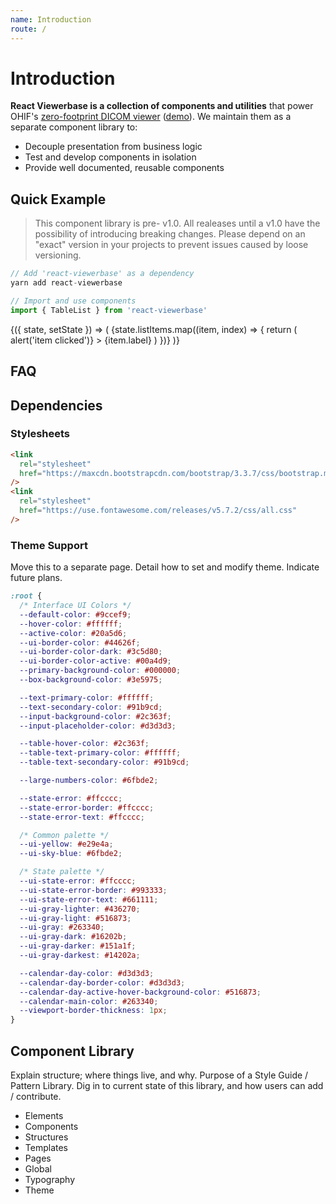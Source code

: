 ```yaml
---
name: Introduction
route: /
---
```



# Introduction

**React Viewerbase is a collection of components and utilities** that power
OHIF's [zero-footprint DICOM viewer](https://github.com/OHIF/Viewers)
([demo](https://viewer.ohif.org/)). We maintain them as a separate component
library to:

- Decouple presentation from business logic
- Test and develop components in isolation
- Provide well documented, reusable components

## Quick Example

> This component library is pre- v1.0. All realeases until a v1.0 have the
> possibility of introducing breaking changes. Please depend on an "exact"
> version in your projects to prevent issues caused by loose versioning.

```js
// Add 'react-viewerbase' as a dependency
yarn add react-viewerbase

// Import and use components
import { TableList } from 'react-viewerbase'
```

<Playground>
  <State
    initial={{
      selectedIndex: null,
      listItems: [
        { label: 'Brain Left' },
        { label: 'Brain Right' },
        { label: 'Heart Left' },
        { label: 'Heart Right' },
      ],
    }}
  >
    {({ state, setState }) => (
      <TableList headerTitle="Example Table List Header">
        {state.listItems.map((item, index) => {
          return (
            <TableListItem
              key={`item_${index}`}
              itemClass={state.selectedIndex === index ? 'selected' : ''}
              itemIndex={index}
              onItemClick={() => alert('item clicked')}
            >
              <label>{item.label}</label>
            </TableListItem>
          )
        })}
      </TableList>
    )}
  </State>
</Playground>

## FAQ

## Dependencies

### Stylesheets

```html
<link
  rel="stylesheet"
  href="https://maxcdn.bootstrapcdn.com/bootstrap/3.3.7/css/bootstrap.min.css"
/>
<link
  rel="stylesheet"
  href="https://use.fontawesome.com/releases/v5.7.2/css/all.css"
/>
```

### Theme Support

Move this to a separate page. Detail how to set and modify theme. Indicate
future plans.

```css
:root {
  /* Interface UI Colors */
  --default-color: #9ccef9;
  --hover-color: #ffffff;
  --active-color: #20a5d6;
  --ui-border-color: #44626f;
  --ui-border-color-dark: #3c5d80;
  --ui-border-color-active: #00a4d9;
  --primary-background-color: #000000;
  --box-background-color: #3e5975;

  --text-primary-color: #ffffff;
  --text-secondary-color: #91b9cd;
  --input-background-color: #2c363f;
  --input-placeholder-color: #d3d3d3;

  --table-hover-color: #2c363f;
  --table-text-primary-color: #ffffff;
  --table-text-secondary-color: #91b9cd;

  --large-numbers-color: #6fbde2;

  --state-error: #ffcccc;
  --state-error-border: #ffcccc;
  --state-error-text: #ffcccc;

  /* Common palette */
  --ui-yellow: #e29e4a;
  --ui-sky-blue: #6fbde2;

  /* State palette */
  --ui-state-error: #ffcccc;
  --ui-state-error-border: #993333;
  --ui-state-error-text: #661111;
  --ui-gray-lighter: #436270;
  --ui-gray-light: #516873;
  --ui-gray: #263340;
  --ui-gray-dark: #16202b;
  --ui-gray-darker: #151a1f;
  --ui-gray-darkest: #14202a;

  --calendar-day-color: #d3d3d3;
  --calendar-day-border-color: #d3d3d3;
  --calendar-day-active-hover-background-color: #516873;
  --calendar-main-color: #263340;
  --viewport-border-thickness: 1px;
}
```

## Component Library

Explain structure; where things live, and why. Purpose of a Style Guide /
Pattern Library. Dig in to current state of this library, and how users can add
/ contribute.

- Elements
- Components
- Structures
- Templates
- Pages
- Global
- Typography
- Theme
